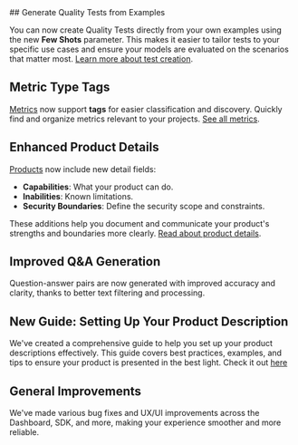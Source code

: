 <Update label="2025-06-23" description="Quality Test Generation, Metric Tags, and Product Details">
## Generate Quality Tests from Examples

You can now create Quality Tests directly from your own examples using the new **Few Shots** parameter. This makes it easier to tailor tests to your specific use cases and ensure your models are evaluated on the scenarios that matter most. [Learn more about test creation](/sdk/api/test/create).

## Metric Type Tags

[Metrics](/concepts/metric) now support **tags** for easier classification and discovery. Quickly find and organize metrics relevant to your projects. [See all metrics](/concepts/metric).

## Enhanced Product Details

[Products](/concepts/product) now include new detail fields:
- **Capabilities**: What your product can do.
- **Inabilities**: Known limitations.
- **Security Boundaries**: Define the security scope and constraints.

These additions help you document and communicate your product's strengths and boundaries more clearly. [Read about product details](/concepts/product).

## Improved Q&A Generation
Question-answer pairs are now generated with improved accuracy and clarity, thanks to better text filtering and processing.

## New Guide: Setting Up Your Product Description
We've created a comprehensive guide to help you set up your product descriptions effectively. This guide covers best practices, examples, and tips to ensure your product is presented in the best light.
Check it out [here](https://docs.galtea.ai/sdk/tutorials/create-product-description)

## General Improvements

We've made various bug fixes and UX/UI improvements across the Dashboard, SDK, and more, making your experience smoother and more reliable.
</Update>
